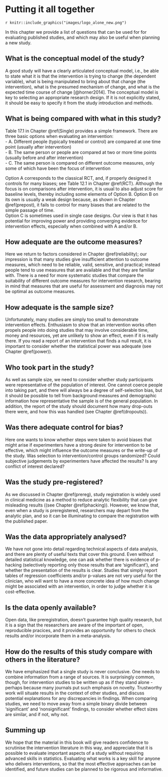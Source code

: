 #	Putting it all together {#final}
`r knitr::include_graphics("images/logo_alone_new.png")`

In this chapter we provide a list of questions that can be used for for evaluating published studies, and which may also be useful when planning a new study. 

## What is the conceptual model of the study?  
A good study will have a clearly articulated conceptual model, i.e., be able to state what it is that the intervention is trying to change (the dependent variable), what is being manipulated to bring about that change (the intervention), what is the presumed mechanism of change, and what is the expected time course of change [@horner2014]. The conceptual model is key to selecting an appropriate research design. If it is not explicitly stated, it should be easy to specify it from the study introduction and methods. 

## What is being compared with what in this study?  
Table 17.1 in Chapter \@ref(Single) provides a simple framework. There are three basic options when evaluating an intervention:  
- A. Different people (typically treated or control) are compared at one time point (usually after intervention)  
- B. The same person or people are compared at two or more time points (usually before and after intervention)  
- C. The same person is compared on different outcome measures, only some of which have been the focus of intervention  

Option A corresponds to the classical RCT, and, if properly designed it controls for many biases; see Table 12.1 in Chapter \@ref(RCT). Although the focus is on comparisons after intervention, it is usual to also adjust score for baseline levels, thereby including some elements of Option B.
Option B on its own is usually a weak design because, as shown in Chapter \@ref(prepost), it fails to control for many biases that are related to the simple passage of time.  
Option C is sometimes used in single case designs. Our view is that it has potential for improving power and providing converging evidence for intervention effects, especially when combined with A and/or B. 

## How adequate are the outcome measures?  
Here we return to factors considered in Chapter \@ref(reliability); our impression is that many studies give insufficient attention to outcome measures, which need to be reliable, valid, sensitive, and practical;  instead people tend to use measures that are available and that they are familiar with. There is a need for more systematic studies that compare the suitability of different outcome measures for intervention research, bearing in mind that measures that are useful for assessment and diagnosis may not be optimal as outcome measures.  

## How adequate is the sample size?  
Unfortunately, many studies are simply too small to demonstrate intervention effects. Enthusiasm to show that an intervention works often propels people into doing studies that may involve considerable time, money and resources, yet are unlikely to show an effect, even if it is really there. If you read a report of an intervention that finds a null result, it is important to consider whether the statistical power was adequate (see Chapter \@ref(power)).  

## Who took part in the study?  
As well as sample size, we need to consider whether study participants were representative of the population of interest.  One cannot coerce people into taking part, and there will always be a degree of self-selection bias, but it should be possible to tell from background measures and demographic information how representative the sample is of the general population.  In addition, the report of the study should document how many drop-outs there were, and how this was handled (see Chapter \@ref(dropouts)). 

## Was there adequate control for bias?  
Here one wants to know whether steps were taken to avoid biases that might arise if experimenters have a strong desire for intervention to be effective, which might influence the outcome measures or the write-up of the study. Was selection to intervention/control groups randomized? Could subjective judgements by experimenters have affected the results?  Is any conflict of interest declared?  

## Was the study pre-registered?  
As we discussed in Chapter \@ref(prereg), study registration is widely used in clinical medicine as a method to reduce analytic flexibility that can give misleading results ((see Chapter \@ref(phacking)). However, we know that, even when a study is preregistered, researchers may depart from the analytic plan, and so it can be illuminating to compare the registration with the published paper. 

## Was the data appropriately analysed?  
We have not gone into detail regarding technical aspects of data analysis, and there are plenty of useful texts that cover this ground.  Even without detailed statistical knowledge, one can ask whether there is evidence of p-hacking (selectively reporting only those results that are 'significant'), and whether the presentation of the results is clear. Studies that simply report tables of regression coefficients and/or p-values are not very useful for the clinician, who will want to have a more concrete idea of how much change might be associated with an intervention, in order to judge whether it is cost-effective.

## Is the data openly available?  
Open data, like preregistration, doesn't guarantee high quality research, but it is a sign that the researchers are aware of the important of open, reproducible pracices, and it provides an opportunity for others to check results and/or incorporate them in a meta-analysis. 

## How do the results of this study compare with others in the literature?  
We have emphasized that a single study is never conclusive. One needs to combine information from a range of sources. It is surprisingly common, though, for intervention studies to be written up as if they stand alone - perhaps because many journals put such emphasis on novelty. Trustworthy work will situate results in the context of other studies, and discuss potential explanations for any discrepancies in findings. When comparing studies, we need to move away from a simple binary divide between 'significant' and 'nonsignificant' findings, to consider whether effect sizes are similar, and if not, why not. 

## Summing up  
We hope that the material in this book will give readers confidence to scrutinise the intervention literature in this way, and appreciate that it is possible to evaluate important aspects of a study without requiring advanced skills in statistics. Evaluating what works is a key skill for anyone who delivers interventions, so that the most effective approaches can be identified, and future studies can be planned to be rigorous and informative. 


